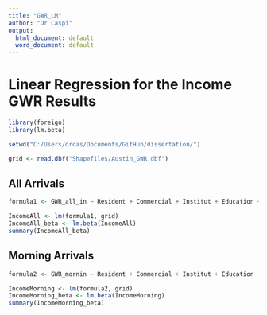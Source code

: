 ```yaml
---
title: "GWR_LM"
author: "Or Caspi"
output:
  html_document: default
  word_document: default
---
```


# Linear Regression for the Income GWR Results
```r
library(foreign)
library(lm.beta)

setwd("C:/Users/orcas/Documents/GitHub/dissertation/")

grid <- read.dbf("Shapefiles/Austin_GWR.dbf")
```


## All Arrivals
```r
formula1 <- GWR_all_in ~ Resident + Commercial + Institut + Education + Industrial + Recreation + Bikeways + Income + Bus + EmpDensity + IntDens + Entropy + StdntRatio + Distance

IncomeAll <- lm(formula1, grid)
IncomeAll_beta <- lm.beta(IncomeAll)
summary(IncomeAll_beta)
```

## Morning Arrivals
```r
formula2 <- GWR_mornin ~ Resident + Commercial + Institut + Education + Industrial + Recreation + Bikeways + Income + Bus + EmpDensity + IntDens + Entropy + StdntRatio + Distance #+ SqDistance

IncomeMorning <- lm(formula2, grid)
IncomeMorning_beta <- lm.beta(IncomeMorning)
summary(IncomeMorning_beta)
```

